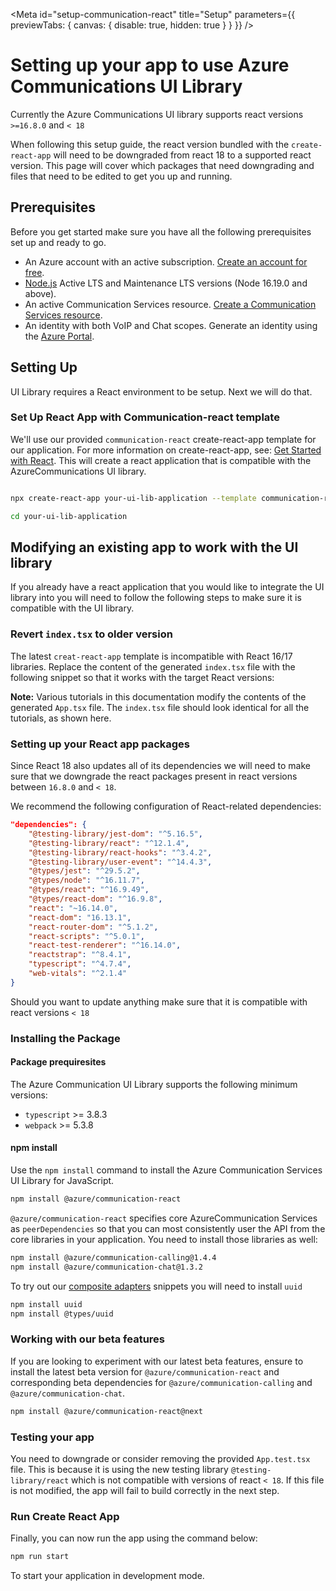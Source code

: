 

<Meta
  id="setup-communication-react"
  title="Setup"
  parameters={{ previewTabs: { canvas: { disable: true, hidden: true } } }}
/>

# Setting up your app to use Azure Communications UI Library

Currently the Azure Communications UI library supports react versions `>=16.8.0` and `< 18`

When following this setup guide, the react version bundled with the `create-react-app` will need
to be downgraded from react 18 to a supported react version. This page will cover which packages that need downgrading and files
that need to be edited to get you up and running.

## Prerequisites

Before you get started make sure you have all the following prerequisites set up and ready to go.

- An Azure account with an active subscription. [Create an account for free](https://azure.microsoft.com/free/?WT.mc_id=A261C142F).
- [Node.js](https://nodejs.org/) Active LTS and Maintenance LTS versions (Node 16.19.0 and above).
- An active Communication Services resource. [Create a Communication Services resource](https://docs.microsoft.com/azure/communication-services/quickstarts/create-communication-resource?tabs=windows&pivots=platform-azp).
- An identity with both VoIP and Chat scopes. Generate an identity using the [Azure Portal](https://docs.microsoft.com/azure/communication-services/quickstarts/identity/quick-create-identity).

## Setting Up

UI Library requires a React environment to be setup. Next we will do that.

### Set Up React App with Communication-react template

We'll use our provided `communication-react` create-react-app template for our application. For more information on create-react-app, see: [Get Started with React](https://reactjs.org/docs/create-a-new-react-app.html).
This will create a react application that is compatible with the AzureCommunications UI library.

```bash

npx create-react-app your-ui-lib-application --template communication-react

cd your-ui-lib-application

```

## Modifying an existing app to work with the UI library

If you already have a react application that you would like to integrate the UI library into you will need to
follow the following steps to make sure it is compatible with the UI library.

### Revert `index.tsx` to older version

The latest `creat-react-app` template is incompatible with React 16/17 libraries.
Replace the content of the generated `index.tsx` file with the following snippet
so that it works with the target React versions:

<Source code={indexText} />

**Note:** Various tutorials in this documentation modify the contents of the generated `App.tsx` file.
The `index.tsx` file should look identical for all the tutorials, as shown here.

### Setting up your React app packages

Since React 18 also updates all of its dependencies we will need to make sure that we downgrade the react packages present in
react versions between `16.8.0` and `< 18`.

We recommend the following configuration of React-related dependencies:

```json
"dependencies": {
    "@testing-library/jest-dom": "^5.16.5",
    "@testing-library/react": "^12.1.4",
    "@testing-library/react-hooks": "^3.4.2",
    "@testing-library/user-event": "^14.4.3",
    "@types/jest": "^29.5.2",
    "@types/node": "^16.11.7",
    "@types/react": "^16.9.49",
    "@types/react-dom": "^16.9.8",
    "react": "~16.14.0",
    "react-dom": "16.13.1",
    "react-router-dom": "^5.1.2",
    "react-scripts": "^5.0.1",
    "react-test-renderer": "^16.14.0",
    "reactstrap": "^8.4.1",
    "typescript": "^4.7.4",
    "web-vitals": "^2.1.4"
}
```

Should you want to update anything make sure that it is compatible with react versions `< 18`

### Installing the Package

#### Package prequiresites

The Azure Communication UI Library supports the following minimum versions:

- `typescript` >= 3.8.3
- `webpack` >= 5.3.8

#### npm install

Use the `npm install` command to install the Azure Communication Services UI Library for JavaScript.

```bash
npm install @azure/communication-react
```

`@azure/communication-react` specifies core AzureCommunication Services as `peerDependencies` so that you
can most consistently user the API from the core libraries in your application. You need to install those libraries as well:

```bash
npm install @azure/communication-calling@1.4.4
npm install @azure/communication-chat@1.3.2
```

To try out our [composite adapters](./?path=/docs/quickstarts-composites--page) snippets you will need to install `uuid`

```bash
npm install uuid
npm install @types/uuid
```

### Working with our beta features

If you are looking to experiment with our latest beta features, ensure to install the latest beta version for `@azure/communication-react` and corresponding beta dependencies for `@azure/communication-calling` and `@azure/communication-chat`.

```bash
npm install @azure/communication-react@next
```

### Testing your app

You need to downgrade or consider removing the provided `App.test.tsx` file. This is because it is
using the new testing library `@testing-library/react` which is not compatible with versions of react `< 18`. If this file is not modified, the app will fail to build correctly in the next step.

### Run Create React App

Finally, you can now run the app using the command below:

```bash
npm run start
```

To start your application in development mode.
